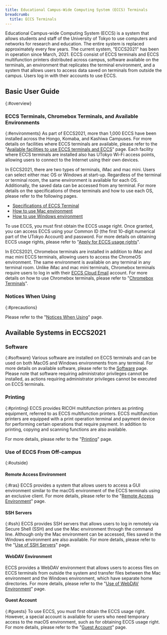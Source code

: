 ```yaml
---
title: Educational Campus-Wide Computing System (ECCS) Terminals
breadcrumb:
  title: ECCS Terminals
---
```



<WwweccEol systemName="ECCS terminals"/>

Educational Campus-wide Computing System (ECCS) is a system that allows students and staff of the University of Tokyo to use computers and networks for research and education. The entire system is replaced approximately every few years. The current system, "ECCS2021" has been in operation since March, 2021. ECCS consist of ECCS terminals and ECCS multifunction printers distributed across campus, software available on the terminals, an environment that replicates the terminal environment, and a system that allows users to access data saved on terminals from outside the campus. Users log in with their accounts to use ECCS.

## Basic User Guide
{:#overview}

### ECCS Terminals, Chromebox Terminals, and Available Environments
{:#environments}
As part of ECCS2021, more than 1,000 ECCS have been installed across the Hongo, Komaba, and Kashiwa Campuses. For more details on facilities where ECCS terminals are available, please refer to the "[Available facilities to use ECCS terminals and ECCS](./overview/facilities/)" page. Each facility where ECCS terminals are installed also has UTokyo Wi-Fi access points, allowing users to connect to the Internet using their own devices.

In ECCS2021, there are two types of terminals, iMac and mac mini. Users can select either mac OS or Windows at start-up. Regardless of the terminal or terminal room, the same environment is available for each OS. Additionally, the saved data can be accessed from any terminal. For more details on the specifications of these terminals and how to use each OS, please refer to the following pages. 

- [Specifications of ECCS Terminal](./overview/spec/)
- [How to use Mac environment](./overview/usage-mac/)
- [How to use Windows environment](./overview/usage-windows/)

To use ECCS, you must first obtain the ECCS usage right. Once granted, you can access ECCS using your Common ID (the first 10-digit numerical part of the UTokyo Account) and password. For more details on obtaining ECCS usage rights, please refer to "[Apply for ECCS usage rights](./overview/right-application/)".

In ECCS2021, Chromebox terminals are installed in addition to iMac and mac mini ECCS terminals, allowing users to access the ChromeOS environment. The same environment is available on any terminal in any terminal room. Unlike iMac and mac mini terminals, Chromebox terminals require users to log in with their [ECCS Cloud Email](/en/google/) account. For more details on how to use Chromebox terminals, please refer to "[Chromebox Terminals](./chromeos/)".

### Notices When Using
{:#precautions}

Please refer to the "[Notices When Using](./overview/precautions/)" page.

## Available Systems in ECCS2021

### Software
{:#software}
Various software are installed on ECCS terminals and can be used on both MacOS and Windows environments from any terminal. For more details on available software, please refer to the [Software](./features/software/) page. Please note that software requiring administrator privileges cannot be installed, as actions requiring administrator privileges cannot be executed on ECCS terminals.

### Printing
{:#printing}
ECCS provides RICOH multifunction printers as printing equipment, referred to as ECCS multifunction printers. ECCS multifunction printers are equipped with a print operation terminal and payment device for performing certain operations that require payment. In addition to printing, copying and scanning functions are also available.

For more details, please refer to the "[Printing](./features/printing/)" page.

### Use of ECCS From Off-campus
{:#outside}

#### Remote Access Environment
{:#ras}
ECCS provides a system that allows users to access a GUI environment similar to the macOS environment of the ECCS terminals using an exclusive client. For more details, please refer to the "[Remote Access Environment](./features/ras/)" page.

#### SSH Servers
{:#ssh}
ECCS provides SSH servers that allows users to log in remotely via Secure Shell (SSH) and use the Mac environment through the command line. Although only the Mac environment can be accessed, files saved in the Windows environment are also available. For more details, please refer to the "[Use of SSH Servers](./features/ssh/)" page.

#### WebDAV Environment
ECCS provides a WebDAV environment that allows users to access files on ECCS terminals from outside the system and transfer files between the Mac environment and the Windows environment, which have separate home directories. For more details, please refer to the "[Use of WebDAV Environment](./features/webdav/)" page.

#### Guest Account
{:#guests}
To use ECCS, you must first obtain the ECCS usage right. However, a special account is available for users who need temporary access to the macOS environment, such as for obtaining ECCS usage right. For more details, please refer to the "[Guest Account](./overview/guest-account/)" page.
